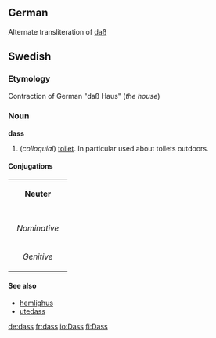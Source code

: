 ==German==

Alternate transliteration of [[daß]]

==Swedish==
===Etymology===
Contraction of German "daß Haus" (''the house'')
===Noun===
'''dass'''
#(''colloquial'') [[toilet]]. In particular used about toilets outdoors.

====Conjugations====
{| border=1 cellspacing=0 
| bgcolor=#FFFFF0 colspan=5 align=center | '''Neuter''' 
|- 
|- bgcolor=#FFFFF0 align=center 
! rowspan=2 | 
| colspan=2 width=105 | ''Singular'' 
| colspan=2 | ''Plural'' 
|- bgcolor=#FFFFF0 align=center 
| width=105 | ''Indefinite'' 
| width=105 | ''Definite'' 
| width=105 | ''Indefinite'' 
|  width=105 | ''Definite'' 
|- align=center 
| width=105 bgcolor=#FFFFF0 | ''Nominative'' 
| [[dass]] 
| [[dasset]] 
| [[dass]] 
| [[dassen]] 
|- align=center 
| width=105 bgcolor=#FFFFF0 | ''Genitive'' 
| [[dass]] 
| [[dassets]] 
| [[dass]] 
| [[dassens]] 
|} 
====See also====
*[[hemlighus]]
*[[utedass]]

[[de:dass]]
[[fr:dass]]
[[io:Dass]]
[[fi:Dass]]
